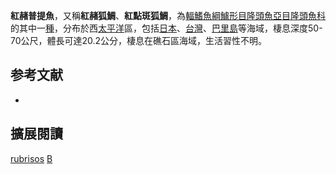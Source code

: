 {{Speciesbox 
| taxon = Bodianus rubrisos
| status = DD
| status_system = IUCN3.1
| authority = [[Gomon|Gomon]], 2006
| synonyms = 
}}

'''紅赭普提魚'''，又稱'''紅赭狐鯛'''、'''紅點斑狐鯛'''，為[[輻鰭魚綱|輻鰭魚綱]][[鱸形目|鱸形目]][[隆頭魚亞目|隆頭魚亞目]][[隆頭魚科|隆頭魚科]]的其中一[[種|種]]，分布於西[[太平洋|太平洋]]區，包括[[日本|日本]]、[[台灣|台灣]]、[[巴里島|巴里島]]等海域，棲息深度50-70公尺，體長可達20.2公分，棲息在礁石區海域，生活習性不明。

== 参考文献 ==
*{{FishBase_species|genus=Bodianus|species=rubrisos|year=2013|month=7}}

== 擴展閱讀 ==
{{refbegin}}
{{wikispecies-inline|Bodianus rubrisos|紅赭普提魚}}
{{refend}}
{{Taxonbar|from=Q3752787}}

[[Category:普提魚屬|rubrisos]]
[[Category:2006年描述的魚類|B]]

{{鱸形目小作品}}